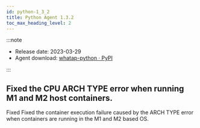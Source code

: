 ```yaml
---
id: python-1_3_2
title: Python Agent 1.3.2
toc_max_heading_level: 2
---
```



:::note

-   Release date: 2023-03-29
-   Agent download: [whatap-python · PyPI](https://pypi.org/project/whatap-python/1.3.2/)

:::

## Fixed the CPU ARCH TYPE error when running M1 and M2 host containers.

<p><Status>Fixed</Status> Fixed the container execution failure caused by the ARCH TYPE error when containers are running in the M1 and M2 based OS.</p>
